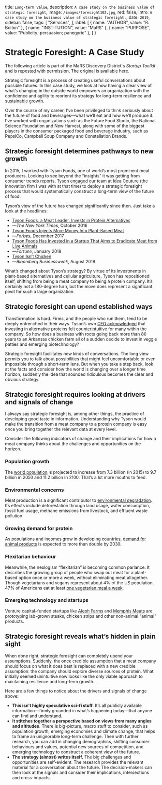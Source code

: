
  title: `Long-term Value`,
  description: `A case study on the business value of strategic foresight`,
  image: `/images/foresight102.jpg`,
  red: false,
  intro: `A case study on the business value of strategic foresight.`,
  date: `2019`,
  sidebar: false,
  tags: [
    "Services",
  ],
  label: [
    {
      name: "AUTHOR",
      value: "R. Bolton"
    },
    {
      name: "INSTITUTION",
      value: "MaRS"
    },
    {
      name: "PURPOSE",
      value: "Publicity; persuasion; panegyric"
    },
  ]
}


# Strategic Foresight: A Case Study
The following article is part of the MaRS Discovery District's _Startup Toolkit_ and is reposted with permission. The original is [available here](https://learn.marsdd.com/article/strategic-foresight-a-case-study/).

<Label meta={meta} />

Strategic foresight is a process of creating useful conversations about possible futures. In this case study, we look at how having a clear view of what’s changing in the outside world empowers an organization with the confidence and agility to reorient its strategy for long-term resilience and sustainable growth.

Over the course of my career, I’ve been privileged to think seriously about the future of food and beverages—what we’ll eat and how we’ll produce it. I’ve worked with organizations such as the Future Food Studio, the National Science Foundation and New Harvest, along with some of the biggest players in the consumer packaged food and beverage industry, such as PepsiCo, Campbell Soup Company and Constellation Brands.

## Strategic foresight determines pathways to new growth

In 2015, I worked with Tyson Foods, one of world’s most prominent meat producers. Looking to see beyond the “insights” it was getting from consumer trends reports, Tyson engaged our team at Idea Couture (the innovation firm I was with at that time) to deploy a strategic foresight process that would systematically construct a long-term view of the future of food.

Tyson’s view of the future has changed significantly since then. Just take a look at the headlines:

* [Tyson Foods, a Meat Leader, Invests in Protein Alternatives](https://www.nytimes.com/2016/10/11/business/tyson-foods-a-meat-leader-invests-in-protein-alternatives.html)
* —_The New York Times_, October 2016
* [Tyson Foods Injects More Money Into Plant-Based Meat](https://www.forbes.com/sites/michaelpellmanrowland/2017/12/10/tyson-foods-plant-based-meat/#36984e947efat)
* —_Forbes_, December 2017
* [Tyson Foods Has Invested in a Startup That Aims to Eradicate Meat from Live Animals](http://fortune.com/2018/01/29/tyson-memphis-meats-investment/)
* —_Fortune_, January 2018
* [Tyson Isn’t Chicken](https://www.bloomberg.com/news/features/2018-08-15/tyson-s-quest-to-be-your-one-stop-protein-shop)
* —_Bloomberg Businessweek_, August 2018

What’s changed about Tyson’s strategy? By virtue of its investments in plant-based alternatives and cellular agriculture, Tyson has repositioned itself, shifting from being a meat company to being a protein company. It’s certainly not a 180-degree turn, but the move does represent a significant pivot for such a large organization.

## Strategic foresight can upend established ways

Transformation is hard. Firms, and the people who run them, tend to be deeply entrenched in their ways. Tyson’s own [CEO acknowledged](https://www.tysonfoods.com/the-feed-blog/why-we-are-investing-alternative-proteins) that investing in alternative proteins felt counterintuitive for many within the company. So how does a business with roots going back more than 80 years to an Arkansas chicken farm all of a sudden decide to invest in veggie patties and emerging biotechnology?

Strategic foresight facilitates new kinds of conversations. The long view permits you to talk about possibilities that might feel uncomfortable or even impossible through a short-term lens. But when you take a step back, look at the facts and consider how the world is changing over a longer time horizon, suddenly the idea that sounded ridiculous becomes the clear and obvious strategy.

## Strategic foresight requires looking at drivers and signals of change

I always say strategic foresight is, among other things, the practice of developing good taste in information. Understanding why Tyson would make the transition from a meat company to a protein company is easy once you bring together the relevant data at every level.

Consider the following indicators of change and their implications for how a meat company thinks about the challenges and opportunities on the horizon.

### Population growth
The [world population](https://www.un.org/en/development/desa/news/population/2015-report.html) is projected to increase from 7.3 billion (in 2015) to 9.7 billion in 2050 and 11.2 billion in 2100. That’s a lot more mouths to feed.

### Environmental concerns
Meat production is a significant contributor to [environmental degradation](https://www.theguardian.com/environment/2018/oct/10/huge-reduction-in-meat-eating-essential-to-avoid-climate-breakdown). Its effects include deforestation through land usage, water consumption, fossil fuel usage, methane emissions from livestock, and effluent waste pollution.

### Growing demand for protein
As populations and incomes grow in developing countries, [demand for animal products](http://www.fao.org/3/y4252e/y4252e07.htm) is expected to more than double by 2030.

### Flexitarian behaviour
Meanwhile, the neologism “flexitarian” is becoming common parlance. It describes the growing group of people who swap out meat for a plant-based option once or more a week, without eliminating meat altogether. Though vegetarians and vegans represent about 4% of the US population, 47% of Americans eat at least [one vegetarian meal a week](https://www.vrg.org/blog/2012/05/18/how-often-do-americans-eat-vegetarian-meals-and-how-many-adults-in-the-u-s-are-vegetarian/).

### Emerging technology and startups
Venture capital–funded startups like [Aleph Farms](https://www.aleph-farms.com/) and [Memphis Meats](https://www.upsidefoods.com/) are prototyping lab-grown steaks, chicken strips and other non-animal “animal” products.

## Strategic foresight reveals what’s hidden in plain sight
When done right, strategic foresight can completely upend your assumptions. Suddenly, the once credible assumption that a meat company should focus on what it does best is replaced with a new credible assumption: the company should explore diverse sources of protein. What initially seemed unintuitive now looks like the only viable approach to maintaining resilience and long-term growth.

Here are a few things to notice about the drivers and signals of change above:

* **This isn’t highly speculative sci-fi stuff.** It’s all publicly available information—firmly grounded in what’s happening today—that anyone can find and understand.
* **It stitches together a perspective based on views from many angles and altitudes.** There is big-picture, macro stuff to consider, such as population growth, emerging economies and climate change, that helps to frame an unignorable long-term challenge. Then with further research, you can add in changing demographics, shifting consumer behaviours and values, potential new sources of competition, and emerging technology to construct a coherent view of the future.
* **The strategy (almost) writes itself.** The big challenges and opportunities are self-evident. The research provides the relevant material for a conversation about the future. The decision-makers can then look at the signals and consider their implications, intersections and cross-impacts.


